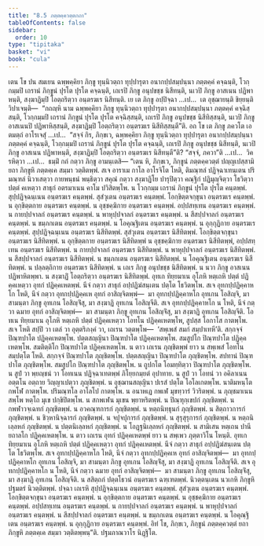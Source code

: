```yaml
---
title: "8.5 ภตฺตคฺควตฺตกถา"
tableOfContents: false
sidebar:
  order: 10
type: "tipitaka"
basket: "vi"
book: "cula"
---
```



<DynamicBreadcrumb />

<Division number="363" book="cula">

<Paragraph number="1672" book="cula">
เตน โข ปน สมเยน ฉพฺพคฺคิยา ภิกฺขู ทุนฺนิวตฺถา ทุปฺปารุตา อนากปฺปสมฺปนฺนา ภตฺตคฺคํ คจฺฉนฺติ, โวกฺกมฺมปิ เถรานํ ภิกฺขูนํ ปุรโต ปุรโต คจฺฉนฺติ, เถเรปิ ภิกฺขู อนุปขชฺช นิสีทนฺติ, นเวปิ ภิกฺขู อาสเนน ปฏิพาหนฺติ, สงฺฆาฏิมฺปิ โอตฺถริตฺวา อนฺตรฆเร นิสีทนฺติ. เย เต ภิกฺขู อปฺปิจฺฉา …เป…  เต อุชฺฌายนฺติ ขิยฺยนฺติ วิปาเจนฺติ—  “กถญฺหิ นาม ฉพฺพคฺคิยา ภิกฺขู ทุนฺนิวตฺถา ทุปฺปารุตา อนากปฺปสมฺปนฺนา ภตฺตคฺคํ คจฺฉิสฺสนฺติ, โวกฺกมฺมปิ เถรานํ ภิกฺขูนํ ปุรโต ปุรโต คจฺฉิสฺสนฺติ, เถเรปิ ภิกฺขู อนุปขชฺช นิสีทิสฺสนฺติ, นเวปิ ภิกฺขู อาสเนนปิ ปฏิพาหิสฺสนฺติ, สงฺฆาฏิมฺปิ โอตฺถริตฺวา อนฺตรฆเร นิสีทิสฺสนฺตี”ติ. อถ โข เต ภิกฺขู ภควโต เอตมตฺถํ อาโรเจสุํ …เป…  “สจฺจํ กิร, ภิกฺขเว, ฉพฺพคฺคิยา ภิกฺขู ทุนฺนิวตฺถา ทุปฺปารุตา อนากปฺปสมฺปนฺนา ภตฺตคฺคํ คจฺฉนฺติ, โวกฺกมฺมปิ เถรานํ ภิกฺขูนํ ปุรโต ปุรโต คจฺฉนฺติ, เถเรปิ ภิกฺขู อนุปขชฺช นิสีทนฺติ, นเวปิ ภิกฺขู อาสเนน ปฏิพาหนฺติ, สงฺฆาฏิมฺปิ โอตฺถริตฺวา อนฺตรฆเร นิสีทนฺตี”ติ? “สจฺจํ, ภควา”ติ …เป…  วิครหิตฺวา …เป…  ธมฺมิํ กถํ กตฺวา ภิกฺขู อามนฺเตสิ—
</Paragraph>

</Division>
<Division number="364" book="cula">

<Paragraph number="1673" book="cula">
“เตน หิ, ภิกฺขเว, ภิกฺขูนํ ภตฺตคฺควตฺตํ ปญฺญเปสฺสามิ ยถา ภิกฺขูหิ ภตฺตคฺเค สมฺมา วตฺติตพฺพํ. สเจ อาราเม กาโล อาโรจิโต โหติ, ติมณฺฑลํ ปฏิจฺฉาเทนฺเตน ปริมณฺฑลํ นิวาเสตฺวา กายพนฺธนํ พนฺธิตฺวา สคุณํ กตฺวา สงฺฆาฏิโย ปารุปิตฺวา คณฺฐิกํ ปฏิมุญฺจิตฺวา โธวิตฺวา ปตฺตํ คเหตฺวา สาธุกํ อตรมาเนน คาโม ปวิสิตพฺโพ.
</Paragraph>

<Paragraph number="1674" book="cula">
น โวกฺกมฺม เถรานํ ภิกฺขูนํ ปุรโต ปุรโต คนฺตพฺพํ. สุปฺปฏิจฺฉนฺเนน อนฺตรฆเร คนฺตพฺพํ. สุสํวุเตน อนฺตรฆเร คนฺตพฺพํ. โอกฺขิตฺตจกฺขุนา อนฺตรฆเร คนฺตพฺพํ. น อุกฺขิตฺตกาย อนฺตรฆเร คนฺตพฺพํ. น อุชฺชคฺฆิกาย อนฺตรฆเร คนฺตพฺพํ. อปฺปสทฺเทน อนฺตรฆเร คนฺตพฺพํ. น กายปฺปจาลกํ อนฺตรฆเร คนฺตพฺพํ. น พาหุปฺปจาลกํ อนฺตรฆเร คนฺตพฺพํ. น สีสปฺปจาลกํ อนฺตรฆเร คนฺตพฺพํ. น ขมฺภกเตน อนฺตรฆเร คนฺตพฺพํ. น โอคุณฺฐิเตน อนฺตรฆเร คนฺตพฺพํ. น อุกฺกุฏิกาย อนฺตรฆเร คนฺตพฺพํ.
</Paragraph>

<Paragraph number="1675" book="cula">
สุปฺปฏิจฺฉนฺเนน อนฺตรฆเร นิสีทิตพฺพํ. สุสํวุเตน อนฺตรฆเร นิสีทิตพฺพํ. โอกฺขิตฺตจกฺขุนา อนฺตรฆเร นิสีทิตพฺพํ. น อุกฺขิตฺตกาย อนฺตรฆเร นิสีทิตพฺพํ น อุชฺชคฺฆิกาย อนฺตรฆเร นิสีทิตพฺพํ, อปฺปสทฺเทน อนฺตรฆเร นิสีทิตพฺพํ. น กายปฺปจาลกํ อนฺตรฆเร นิสีทิตพฺพํ. น พาหุปฺปจาลกํ อนฺตรฆเร นิสีทิตพฺพํ. น สีสปฺปจาลกํ อนฺตรฆเร นิสีทิตพฺพํ. น ขมฺภกเตน อนฺตรฆเร นิสีทิตพฺพํ. น โอคุณฺฐิเตน อนฺตรฆเร นิสีทิตพฺพํ. น ปลฺลตฺถิกาย อนฺตรฆเร นิสีทิตพฺพํ. น เถเร ภิกฺขู อนุปขชฺช นิสีทิตพฺพํ. น นวา ภิกฺขู อาสเนน ปฏิพาหิตพฺพา. น สงฺฆาฏิํ โอตฺถริตฺวา อนฺตรฆเร นิสีทิตพฺพํ.
</Paragraph>

<Paragraph number="1676" book="cula">
อุทเก ทิยฺยมาเน อุโภหิ หตฺเถหิ ปตฺตํ ปฏิคฺคเหตฺวา อุทกํ ปฏิคฺคเหตพฺพํ. นีจํ กตฺวา สาธุกํ อปฺปฏิฆํสนฺเตน ปตฺโต โธวิตพฺโพ. สเจ อุทกปฺปฏิคฺคาหโก โหติ, นีจํ กตฺวา อุทกปฺปฏิคฺคเห อุทกํ อาสิญฺจิตพฺพํ—  มา อุทกปฺปฏิคฺคาหโก อุทเกน โอสิญฺจิ, มา สามนฺตา ภิกฺขู อุทเกน โอสิญฺจิํสุ, มา สงฺฆาฏิ อุทเกน โอสิญฺจีติ. สเจ อุทกปฺปฏิคฺคาหโก น โหติ, นีจํ กตฺวา ฉมาย อุทกํ อาสิญฺจิตพฺพํ—  มา สามนฺตา ภิกฺขู อุทเกน โอสิญฺจิํสุ, มา สงฺฆาฏิ อุทเกน โอสิญฺจีติ.
</Paragraph>

<Paragraph number="1677" book="cula">
โอทเน ทิยฺยมาเน อุโภหิ หตฺเถหิ ปตฺตํ ปฏิคฺคเหตฺวา โอทโน ปฏิคฺคเหตพฺโพ, สูปสฺส โอกาโส กาตพฺโพ. สเจ โหติ สปฺปิ วา เตลํ วา อุตฺตริภงฺคํ วา, เถเรน วตฺตพฺโพ—  ‘สพฺเพสํ สมกํ สมฺปาเทหี’ติ. สกฺกจฺจํ ปิณฺฑปาโต ปฏิคฺคเหตพฺโพ. ปตฺตสญฺญินา ปิณฺฑปาโต ปฏิคฺคเหตพฺโพ. สมสูปโก ปิณฺฑปาโต ปฏิคฺคเหตพฺโพ. สมติตฺติโก ปิณฺฑปาโต ปฏิคฺคเหตพฺโพ.
</Paragraph>

<Paragraph number="1678" book="cula">
น ตาว เถเรน ภุญฺชิตพฺพํ ยาว น สพฺเพสํ โอทโน สมฺปตฺโต โหติ. สกฺกจฺจํ ปิณฺฑปาโต ภุญฺชิตพฺโพ. ปตฺตสญฺญินา ปิณฺฑปาโต ภุญฺชิตพฺโพ. สปทานํ ปิณฺฑปาโต ภุญฺชิตพฺโพ. สมสูปโก ปิณฺฑปาโต ภุญฺชิตพฺโพ. น ถูปกโต โอมทฺทิตฺวา ปิณฺฑปาโต ภุญฺชิตพฺโพ. น สูปํ วา พฺยญฺชนํ วา โอทเนน ปฏิจฺฉาเทตพฺพํ ภิโยฺยกมฺยตํ อุปาทาย. น สูปํ วา โอทนํ วา อคิลาเนน อตฺตโน อตฺถาย วิญฺญาเปตฺวา ภุญฺชิตพฺพํ. น อุชฺฌานสญฺญินา ปเรสํ ปตฺโต โอโลเกตพฺโพ. นาติมหนฺโต กพโฬ กาตพฺโพ. ปริมณฺฑโล อาโลโป กาตพฺโพ. น อนาหเฏ กพเฬ มุขทฺวารํ วิวริตพฺพํ. น ภุญฺชมาเนน สพฺโพ หตฺโถ มุเข ปกฺขิปิตพฺโพ. น สกพเฬน มุเขน พฺยาหริตพฺพํ. น ปิณฺฑุกฺเขปกํ ภุญฺชิตพฺพํ. น กพฬาวจฺเฉทกํ ภุญฺชิตพฺพํ. น อวคณฺฑการกํ ภุญฺชิตพฺพํ. น หตฺถนิทฺธุนกํ ภุญฺชิตพฺพํ. น สิตฺถาวการกํ ภุญฺชิตพฺพํ. น ชิวฺหานิจฺฉารกํ ภุญฺชิตพฺพํ. น จปุจปุการกํ ภุญฺชิตพฺพํ. น สุรุสุรุการกํ ภุญฺชิตพฺพํ. น หตฺถนิเลฺลหกํ ภุญฺชิตพฺพํ. น ปตฺตนิเลฺลหกํ ภุญฺชิตพฺพํ. น โอฏฺฐนิเลฺลหกํ ภุญฺชิตพฺพํ.
</Paragraph>

<Paragraph number="1679" book="cula">
น สามิเสน หตฺเถน ปานียถาลโก ปฏิคฺคเหตพฺโพ. น ตาว เถเรน อุทกํ ปฏิคฺคเหตพฺพํ ยาว น สพฺเพว ภุตฺตาวิโน โหนฺติ. อุทเก ทิยฺยมาเน อุโภหิ หตฺเถหิ ปตฺตํ ปฏิคฺคเหตฺวา อุทกํ ปฏิคฺคเหตพฺพํ. นีจํ กตฺวา สาธุกํ อปฺปฏิฆํสนฺเตน ปตฺโต โธวิตพฺโพ. สเจ อุทกปฺปฏิคฺคาหโก โหติ, นีจํ กตฺวา อุทกปฺปฏิคฺคเห อุทกํ อาสิญฺจิตพฺพํ—  มา อุทกปฺปฏิคฺคาหโก อุทเกน โอสิญฺจิ, มา สามนฺตา ภิกฺขู อุทเกน โอสิญฺจิํสุ, มา สงฺฆาฏิ อุทเกน โอสิญฺจีติ. สเจ อุทกปฺปฏิคฺคาหโก น โหติ, นีจํ กตฺวา ฉมาย อุทกํ อาสิญฺจิตพฺพํ—  มา สามนฺตา ภิกฺขู อุทเกน โอสิญฺจิํสุ, มา สงฺฆาฏิ อุทเกน โอสิญฺจีติ. น สสิตฺถกํ ปตฺตโธวนํ อนฺตรฆเร ฉฑฺเฑตพฺพํ.
</Paragraph>

<Paragraph number="1680" book="cula">
นิวตฺตนฺเตน นวเกหิ ภิกฺขูหิ ปฐมตรํ นิวตฺติตพฺพํ. ปจฺฉา เถเรหิ สุปฺปฏิจฺฉนฺเนน อนฺตรฆเร คนฺตพฺพํ. สุสํวุเตน อนฺตรฆเร คนฺตพฺพํ. โอกฺขิตฺตจกฺขุนา อนฺตรฆเร คนฺตพฺพํ. น อุกฺขิตฺตกาย อนฺตรฆเร คนฺตพฺพํ. น อุชฺชคฺฆิกาย อนฺตรฆเร คนฺตพฺพํ. อปฺปสทฺเทน อนฺตรฆเร คนฺตพฺพํ. น กายปฺปจาลกํ อนฺตรฆเร คนฺตพฺพํ. น พาหุปฺปจาลกํ อนฺตรฆเร คนฺตพฺพํ. น สีสปฺปจาลกํ อนฺตรฆเร คนฺตพฺพํ. น ขมฺภกเตน อนฺตรฆเร คนฺตพฺพํ. น โอคุณฺฐิเตน อนฺตรฆเร คนฺตพฺพํ. น อุกฺกุฏิกาย อนฺตรฆเร คนฺตพฺพํ. อิทํ โข, ภิกฺขเว, ภิกฺขูนํ ภตฺตคฺควตฺตํ ยถา ภิกฺขูหิ ภตฺตคฺเค สมฺมา วตฺติตพฺพนฺ”ติ.

</Paragraph>
</Division>

<Paragraph number="1681" type="center" book="cula">
ปฐมภาณวาโร นิฏฺฐิโต.
</Paragraph>